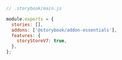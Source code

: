 ```js
// .storybook/main.js

module.exports = {
  stories: [],
  addons: ['@storybook/addon-essentials'],
  features: {
    storyStoreV7: true,
  },
};
```